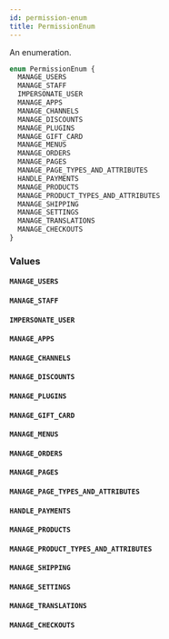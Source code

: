 ```yaml
---
id: permission-enum
title: PermissionEnum
---
```


An enumeration.

```graphql
enum PermissionEnum {
  MANAGE_USERS
  MANAGE_STAFF
  IMPERSONATE_USER
  MANAGE_APPS
  MANAGE_CHANNELS
  MANAGE_DISCOUNTS
  MANAGE_PLUGINS
  MANAGE_GIFT_CARD
  MANAGE_MENUS
  MANAGE_ORDERS
  MANAGE_PAGES
  MANAGE_PAGE_TYPES_AND_ATTRIBUTES
  HANDLE_PAYMENTS
  MANAGE_PRODUCTS
  MANAGE_PRODUCT_TYPES_AND_ATTRIBUTES
  MANAGE_SHIPPING
  MANAGE_SETTINGS
  MANAGE_TRANSLATIONS
  MANAGE_CHECKOUTS
}
```

### Values

#### `MANAGE_USERS`

#### `MANAGE_STAFF`

#### `IMPERSONATE_USER`

#### `MANAGE_APPS`

#### `MANAGE_CHANNELS`

#### `MANAGE_DISCOUNTS`

#### `MANAGE_PLUGINS`

#### `MANAGE_GIFT_CARD`

#### `MANAGE_MENUS`

#### `MANAGE_ORDERS`

#### `MANAGE_PAGES`

#### `MANAGE_PAGE_TYPES_AND_ATTRIBUTES`

#### `HANDLE_PAYMENTS`

#### `MANAGE_PRODUCTS`

#### `MANAGE_PRODUCT_TYPES_AND_ATTRIBUTES`

#### `MANAGE_SHIPPING`

#### `MANAGE_SETTINGS`

#### `MANAGE_TRANSLATIONS`

#### `MANAGE_CHECKOUTS`
